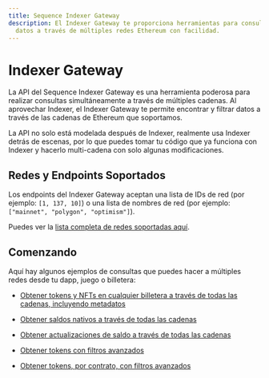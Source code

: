 ```yaml
---
title: Sequence Indexer Gateway
description: El Indexer Gateway te proporciona herramientas para consultar y filtrar
  datos a través de múltiples redes Ethereum con facilidad.
---
```


# Indexer Gateway

La API del Sequence Indexer Gateway es una herramienta poderosa para realizar
consultas simultáneamente a través de múltiples cadenas. Al aprovechar Indexer, el Indexer
Gateway te permite encontrar y filtrar datos a través de las cadenas de Ethereum que
soportamos.

La API no solo está modelada después de Indexer, realmente usa Indexer detrás de
escenas, por lo que puedes tomar tu código que ya funciona con Indexer y hacerlo
multi-cadena con solo algunas modificaciones.

## Redes y Endpoints Soportados

Los endpoints del Indexer Gateway aceptan una lista de IDs de red (por ejemplo: `[1, 137,
10]`) o una lista de nombres de red (por ejemplo: `["mainnet", "polygon", "optimism"]`).

Puedes ver la [lista completa de redes soportadas
aquí](https://status.sequence.info).

## Comenzando

Aquí hay algunos ejemplos de consultas que puedes hacer a múltiples redes desde tu
dapp, juego o billetera:

* [Obtener tokens y NFTs en cualquier billetera a través de todas las cadenas, incluyendo
  metadatos](/api-references/indexer-gateway/examples/get-token-balances)

* [Obtener saldos nativos a través de todas las
  cadenas](/api-references/indexer-gateway/examples/get-native-token-balances)

* [Obtener actualizaciones de saldo a través de todas las
  cadenas](/api-references/indexer-gateway/examples/get-balance-updates)

* [Obtener tokens con filtros
  avanzados](/api-references/indexer-gateway/examples/get-token-balances-details)

* [Obtener tokens, por contrato, con filtros
  avanzados](/api-references/indexer-gateway/examples/get-token-balances-by-contract)
